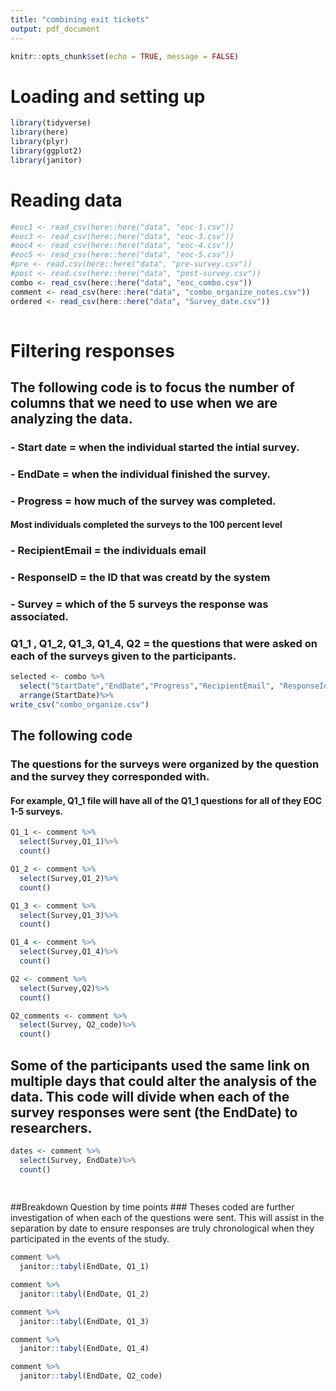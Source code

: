 ```yaml
---
title: "combining exit tickets"
output: pdf_document
---
```


```r
knitr::opts_chunk$set(echo = TRUE, message = FALSE)
```

# Loading and setting up

```r
library(tidyverse)
library(here)
library(plyr)
library(ggplot2)
library(janitor)
```

# Reading data

```r
#eoc1 <- read_csv(here::here("data", "eoc-1.csv"))
#eoc3 <- read_csv(here::here("data", "eoc-3.csv"))
#eoc4 <- read_csv(here::here("data", "eoc-4.csv"))
#eoc5 <- read_csv(here::here("data", "eoc-5.csv"))
#pre <- read.csv(here::here("data", "pre-survey.csv"))
#post <- read.csv(here::here("data", "post-survey.csv"))
combo <- read_csv(here::here("data", "eoc_combo.csv"))
comment <- read_csv(here::here("data", "combo_organize_notes.csv"))
ordered <- read_csv(here::here("data", "Survey_date.csv"))
  
```

# Filtering responses
## The following code is to focus the number of columns that we need to use when we are analyzing the data. 
### - Start date = when the individual started the intial survey.
### - EndDate = when the individual finished the survey. 
### - Progress = how much of the survey was completed. 
#### Most individuals completed the surveys to the 100 percent level
### - RecipientEmail = the individuals email
### - ResponseID = the ID that was creatd by the system 
### - Survey = which of the 5 surveys the response was associated. 
### Q1_1 , Q1_2, Q1_3, Q1_4, Q2 = the questions that were asked on each of the surveys given to the participants. 
```r
selected <- combo %>% 
  select("StartDate","EndDate","Progress","RecipientEmail", "ResponseId", "Survey", "Q1_1", "Q1_2", "Q1_3", "Q1_4", "Q2")%>%
  arrange(StartDate)%>%
write_csv("combo_organize.csv")
```

## The following code 
### The questions for the surveys were organized by the question and the survey they corresponded with. 
#### For example, Q1_1 file will have all of the Q1_1 questions for all of they EOC 1-5 surveys. 
```r
Q1_1 <- comment %>%
  select(Survey,Q1_1)%>%
  count()
```
```r
Q1_2 <- comment %>%
  select(Survey,Q1_2)%>%
  count()
```
```r
Q1_3 <- comment %>%
  select(Survey,Q1_3)%>%
  count()
```
```r
Q1_4 <- comment %>%
  select(Survey,Q1_4)%>%
  count()
```
```r
Q2 <- comment %>%
  select(Survey,Q2)%>%
  count()
```
```r
Q2_comments <- comment %>%
  select(Survey, Q2_code)%>%
  count()
```

## Some of the participants used the same link on multiple days that could alter the analysis of the data. This code will divide when each of the survey responses were sent (the EndDate) to researchers. 

```r
dates <- comment %>%
  select(Survey, EndDate)%>%
  count()
  
  
```

##Breakdown Question by time points
### Theses coded are further investigation of when each of the questions were sent. This will assist in the separation by date to ensure responses are truly chronological when they participated in the events of the study. 


```r
comment %>%
  janitor::tabyl(EndDate, Q1_1)
```

```r
comment %>%
  janitor::tabyl(EndDate, Q1_2)
```

```r
comment %>%
  janitor::tabyl(EndDate, Q1_3)
```

```r
comment %>%
  janitor::tabyl(EndDate, Q1_4)
```


```r
comment %>%
  janitor::tabyl(EndDate, Q2_code)
```
